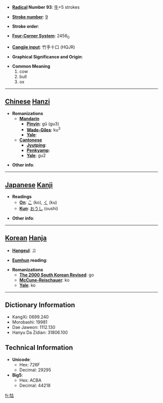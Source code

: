 * '''[[Wiktionary:Chinese radical index| Radical]] Number 93''': [[Wiktionary:Chinese radical index 牛|牛]]+5 strokes

* '''[[Wiktionary:Chinese total strokes index|Stroke number]]''': [[Wiktionary:Chinese total strokes index 9|9]]

* '''Stroke order''': 

* '''[[Wiktionary:Chinese four corner index|Four-Corner System]]''': 2456<sub>0</sub>

* '''[[Wiktionary:Chinese Cangjie index|Cangjie input]]''': 竹手十口 (HQJR)

* '''Graphical Significance and Origin''': 

* '''Common Meaning'''
*#cow
*# bull
*# ox


----

== [[Chinese]] [[Hanzi]] ==

* '''Romanizations'''
** '''[[Mandarin]]'''
*** '''[[Pinyin]]''': gǔ (gu3)
*** '''[[Wade-Giles]]''': ku<sup>3</sup>
*** '''[[Yale]]''': 
** '''[[Cantonese]]'''
*** '''[[Jyutping]]''':
*** '''[[Penkyamp]]''': 
*** '''[[Yale]]''': gu2

* '''Other info''': 

----

== [[Japanese]] [[Kanji]] ==

* '''Readings'''
** '''[[On]]''': [[こ]] (ko), [[く]] (ku)
** '''[[Kun]]''': [[おうし]] (oushi)

* '''Other info''':  

----

== [[Korean]] [[Hanja]] ==

* '''[[Hangeul]]''': 고

* '''[[Eumhun]] reading''': 

* '''Romanizations'''
** '''[[The 2000 South Korean Revised Romanization|The 2000 South Korean Revised]]''': go
** '''[[McCune-Reischauer]]''': ko
** '''[[Yale]]''': ko

----

== Dictionary Information ==

* KangXi: 0699.240
* Morobashi: 19981
* Dae Jaweon: 1112.130
* Hanyu Da Zidian: 31806.100

== Technical Information ==

* '''Unicode''':
** Hex: 726F
** Decimal: 29295
* '''Big5''':
** Hex: ACBA
** Decimal: 44218

[[fr:牯]]